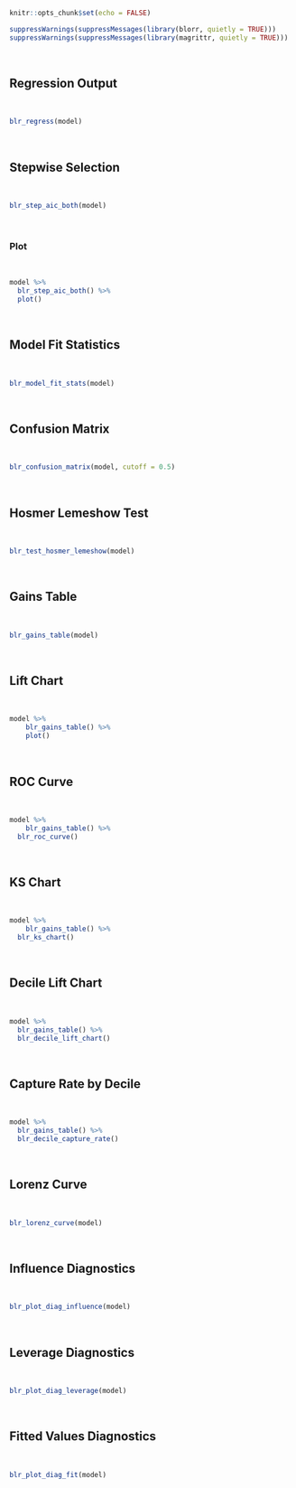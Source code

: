 
```r
knitr::opts_chunk$set(echo = FALSE)
```

```r
suppressWarnings(suppressMessages(library(blorr, quietly = TRUE)))
suppressWarnings(suppressMessages(library(magrittr, quietly = TRUE)))
```

<br>

## Regression Output

<br>

```r
blr_regress(model)
```

<br>

## Stepwise Selection

<br>

```r
blr_step_aic_both(model)
```

<br>

### Plot

<br>

```r
model %>%
  blr_step_aic_both() %>%
  plot()
```

<br>

## Model Fit Statistics

<br>

```r
blr_model_fit_stats(model)
```

<br>

## Confusion Matrix

<br>

```r
blr_confusion_matrix(model, cutoff = 0.5)
```

<br>

## Hosmer Lemeshow Test

<br>

```r
blr_test_hosmer_lemeshow(model)
```

<br>

## Gains Table 

<br>

```r
blr_gains_table(model)
```

<br>

## Lift Chart

<br>

```r
model %>%
	blr_gains_table() %>%
	plot()
```

<br>

## ROC Curve

<br>

```r
model %>%
	blr_gains_table() %>%
  blr_roc_curve()
```

<br>

## KS Chart

<br>

```r
model %>%
	blr_gains_table() %>%
  blr_ks_chart()
```

<br>

## Decile Lift Chart

<br>

```r
model %>%
  blr_gains_table() %>%
  blr_decile_lift_chart()
```

<br>

## Capture Rate by Decile

<br>

```r
model %>%
  blr_gains_table() %>%
  blr_decile_capture_rate()
```

<br>

## Lorenz Curve

<br>

```r
blr_lorenz_curve(model)
```

<br>

## Influence Diagnostics

<br>

```r
blr_plot_diag_influence(model)
```

<br>

## Leverage Diagnostics

<br>

```r
blr_plot_diag_leverage(model)
```

<br>

## Fitted Values Diagnostics

<br>

```r
blr_plot_diag_fit(model)
```
